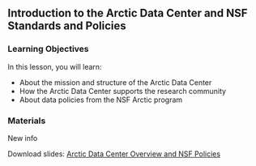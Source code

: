 ## Introduction to the Arctic Data Center and NSF Standards and Policies

### Learning Objectives

In this lesson, you will learn:

- About the mission and structure of the Arctic Data Center
- How the Arctic Data Center supports the research community
- About data policies from the NSF Arctic program

### Materials

New info

Download slides: [Arctic Data Center Overview and NSF Policies](files/October-2019-ADC-Data-Science-Training_Intro_Policies.pdf)
